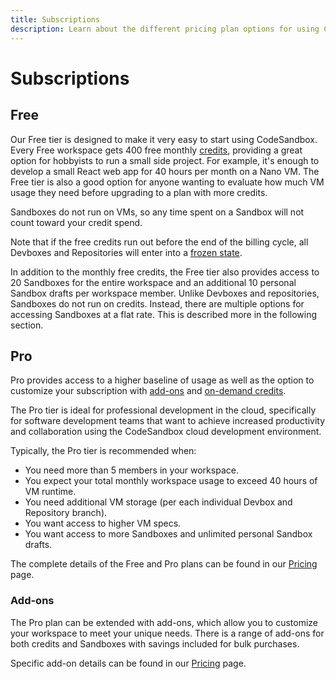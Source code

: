 ```yaml
---
title: Subscriptions
description: Learn about the different pricing plan options for using CodeSandbox.
---
```



# Subscriptions 


## Free 
Our Free tier is designed to make it very easy to start using CodeSandbox. 
Every Free workspace gets 400 free monthly [credits](/learn/credit-usage/credits), providing a great option for hobbyists to run a small side project. For example, it's enough to develop a small React web app for 40 hours per month on a Nano VM. 
The Free tier is also a good option for anyone wanting to evaluate how much VM usage they need before upgrading to a plan with more credits.

<Callout emoji="ℹ️">
Sandboxes do not run on VMs, so any time spent on a Sandbox will not count toward your credit spend.
</Callout>

Note that if the free credits run out before the end of the billing cycle, all Devboxes and Repositories will enter into a [frozen state](/learn/plans/pricing-faq#my-devbox-or-repository-is-frozen-what-does-that-mean). 

In addition to the monthly free credits, the Free tier also provides access to 20 Sandboxes for the entire workspace and an additional 10 personal Sandbox drafts per workspace member. 
Unlike Devboxes and repositories, Sandboxes do not run on credits. Instead, there are multiple options for accessing Sandboxes at a flat rate. This is described more in the following section.

## Pro 
Pro provides access to a higher baseline of usage as well as the option to customize your subscription with [add-ons](#add-ons) and [on-demand credits](/learn/credit-usage/credits#on-demand-credits).

The Pro tier is ideal for professional development in the cloud, specifically for software development teams that want to achieve increased productivity and collaboration using the CodeSandbox cloud development environment.

Typically, the Pro tier is recommended when:
- You need more than 5 members in your workspace.
- You expect your total monthly workspace usage to exceed 40 hours of VM runtime.
- You need additional VM storage (per each individual Devbox and Repository branch).
- You want access to higher VM specs.
- You want access to more Sandboxes and unlimited personal Sandbox drafts.

The complete details of the Free and Pro plans can be found in our [Pricing](https://codesandbox.io/pricing) page.

### Add-ons
The Pro plan can be extended with add-ons, which allow you to customize your workspace to meet your unique needs. There is a range of add-ons for both credits and Sandboxes with savings included for bulk purchases.

Specific add-on details can be found in our [Pricing](https://codesandbox.io/pricing) page.
